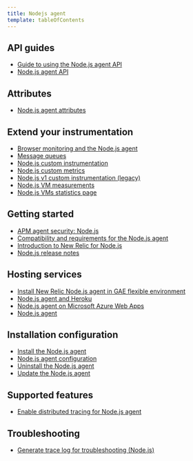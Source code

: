 ```yaml
---
title: Nodejs agent
template: tableOfContents
---
```


## API guides

* [Guide to using the Node.js agent API](/docs/agents/nodejs-agent/api-guides/guide-using-nodejs-agent-api)
* [Node.js agent API](/docs/agents/nodejs-agent/api-guides/nodejs-agent-api)

## Attributes

* [Node.js agent attributes](/docs/agents/nodejs-agent/attributes/nodejs-agent-attributes)

## Extend your instrumentation

* [Browser monitoring and the Node.js agent](/docs/agents/nodejs-agent/extend-your-instrumentation/browser-monitoring-nodejs-agent)
* [Message queues](/docs/agents/nodejs-agent/extend-your-instrumentation/message-queues)
* [Node.js custom instrumentation](/docs/agents/nodejs-agent/extend-your-instrumentation/nodejs-custom-instrumentation)
* [Node.js custom metrics](/docs/agents/nodejs-agent/extend-your-instrumentation/nodejs-custom-metrics)
* [Node.js v1 custom instrumentation (legacy)](/docs/agents/nodejs-agent/extend-your-instrumentation/nodejs-v1-custom-instrumentation-legacy)
* [Node.js VM measurements](/docs/agents/nodejs-agent/extend-your-instrumentation/nodejs-vm-measurements)
* [Node.js VMs statistics page](/docs/agents/nodejs-agent/extend-your-instrumentation/nodejs-vms-statistics-page)

## Getting started

* [APM agent security: Node.js](/docs/agents/nodejs-agent/getting-started/apm-agent-security-nodejs)
* [Compatibility and requirements for the Node.js agent](/docs/agents/nodejs-agent/getting-started/compatibility-requirements-nodejs-agent)
* [Introduction to New Relic for Node.js](/docs/agents/nodejs-agent/getting-started/introduction-new-relic-nodejs)
* [Node.js release notes](/docs/agents/nodejs-agent/getting-started/nodejs-release-notes)

## Hosting services

* [Install New Relic Node.js agent in GAE flexible environment](/docs/agents/nodejs-agent/hosting-services/install-new-relic-nodejs-agent-gae-flexible-environment)
* [Node.js agent and Heroku](/docs/agents/nodejs-agent/hosting-services/nodejs-agent-heroku)
* [Node.js agent on Microsoft Azure Web Apps](/docs/agents/nodejs-agent/hosting-services/nodejs-agent-microsoft-azure)
* [Node.js agent](/docs/agents/nodejs-agent)

## Installation configuration

* [Install the Node.js agent](/docs/agents/nodejs-agent/installation-configuration/install-nodejs-agent)
* [Node.js agent configuration](/docs/agents/nodejs-agent/installation-configuration/nodejs-agent-configuration)
* [Uninstall the Node.js agent](/docs/agents/nodejs-agent/installation-configuration/uninstall-nodejs-agent)
* [Update the Node.js agent](/docs/agents/nodejs-agent/installation-configuration/update-nodejs-agent)

## Supported features

* [Enable distributed tracing for Node.js agent](/docs/agents/nodejs-agent/supported-features/enable-distributed-tracing-nodejs-agent)

## Troubleshooting

* [Generate trace log for troubleshooting (Node.js)](/docs/agents/nodejs-agent/troubleshooting/generate-trace-log-troubleshooting-nodejs)
